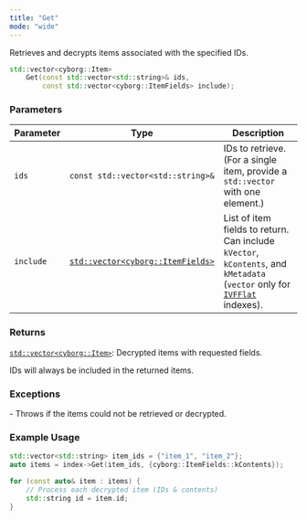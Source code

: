 ```yaml
---
title: "Get"
mode: "wide"
---
```


Retrieves and decrypts items associated with the specified IDs.

```cpp
std::vector<cyborg::Item> 
    Get(const std::vector<std::string>& ids,
        const std::vector<cyborg::ItemFields> include);
```

### Parameters

| Parameter | Type | Description |
|-------------------|--------------------|-----------------------|
| `ids` | `const std::vector<std::string>&` | IDs to retrieve. (For a single item, provide a `std::vector` with one element.)|
| `include` | [`std::vector<cyborg::ItemFields>`](../types#itemfields) | List of item fields to return. Can include `kVector`, `kContents`, and `kMetadata` (`vector` only for [`IVFFlat`](../types#IndexIVFFlat) indexes). |

### Returns

[`std::vector<cyborg::Item>`](../types#item):  Decrypted items with requested fields.

<Tip>IDs will always be included in the returned items.</Tip>

### Exceptions

<AccordionGroup>
    <Accordion title="std::runtime_exception">
        - Throws if the items could not be retrieved or decrypted.
    </Accordion>
</AccordionGroup>

### Example Usage

```cpp
std::vector<std::string> item_ids = {"item_1", "item_2"};
auto items = index->Get(item_ids, {cyborg::ItemFields::kContents});

for (const auto& item : items) {
    // Process each decrypted item (IDs & contents)
    std::string id = item.id;
}
```